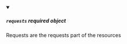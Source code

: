 
<details className="config-field" data-expandable="false" open>
<summary>

##### `requests` <span class="config-field-required" data-required="false">required</span> <span class="config-field-type">object</span> <span class="config-field-default"></span>

Requests are the requests part of the resources

</summary>



</details>
